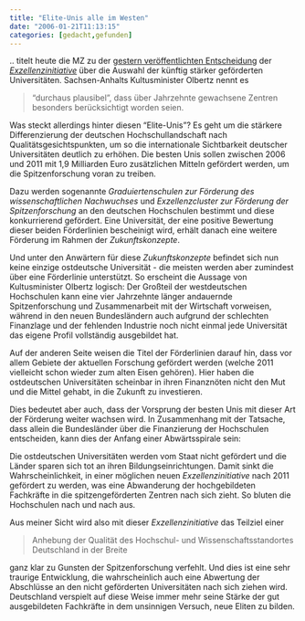 ```yaml
---
title: "Elite-Unis alle im Westen"
date: "2006-01-21T11:13:15"
categories: [gedacht,gefunden]
---
```


.. titelt heute die MZ zu der [gestern veröffentlichten Entscheidung](http://www.dfg.de/aktuelles_presse/reden_stellungnahmen/2006/exzellenzinitiative_0601.html) der [*Exzellenzinitiative*](http://www.wissenschaftsrat.de/exini_start.html) über die Auswahl der künftig stärker geförderten Universitäten. Sachsen-Anhalts Kultusminister Olbertz nennt es

> "durchaus plausibel", dass über Jahrzehnte gewachsene Zentren besonders berücksichtigt worden seien.

Was steckt allerdings hinter diesen "Elite-Unis"? Es geht um die stärkere Differenzierung der deutschen Hochschullandschaft nach Qualitätsgesichtspunkten, um so die internationale Sichtbarkeit deutscher Universitäten deutlich zu erhöhen. Die besten Unis sollen zwischen 2006 und 2011 mit 1,9 Milliarden Euro zusätzlichen Mitteln gefördert werden, um die Spitzenforschung voran zu treiben.

Dazu werden sogenannte *Graduiertenschulen zur Förderung des wissenschaftlichen Nachwuchses* und *Exzellenzcluster zur Förderung der Spitzenforschung* an den deutschen Hochschulen bestimmt und diese konkurrierend gefördert. Eine Universität, der eine positive Bewertung dieser beiden Förderlinien bescheinigt wird, erhält danach eine weitere Förderung im Rahmen der *Zukunftskonzepte*.

Und unter den Anwärtern für diese *Zukunftskonzepte* befindet sich nun keine einzige ostdeutsche Universität - die meisten werden aber zumindest über eine Förderlinie unterstützt. So erscheint die Aussage von Kultusminister Olbertz logisch: Der Großteil der westdeutschen Hochschulen kann eine vier Jahrzehnte länger andauernde Spitzenforschung und Zusammenarbeit mit der Wirtschaft vorweisen, während in den neuen Bundesländern auch aufgrund der schlechten Finanzlage und der fehlenden Industrie noch nicht einmal jede Universität das eigene Profil vollständig ausgebildet hat. 

Auf der anderen Seite weisen die Titel der Förderlinien darauf hin, dass vor allem Gebiete der aktuellen Forschung gefördert werden (welche 2011 vielleicht schon wieder zum alten Eisen gehören). Hier haben die ostdeutschen Universitäten scheinbar in ihren Finanznöten nicht den Mut und die Mittel gehabt, in die Zukunft zu investieren.

Dies bedeutet aber auch, dass der Vorsprung der besten Unis mit dieser Art der Förderung weiter wachsen wird. In Zusammenhang mit der Tatsache, dass allein die Bundesländer über die Finanzierung der Hochschulen entscheiden, kann dies der Anfang einer Abwärtsspirale sein:

Die ostdeutschen Universitäten werden vom Staat nicht gefördert und die Länder sparen sich tot an ihren Bildungseinrichtungen. Damit sinkt die Wahrscheinlichkeit, in einer möglichen neuen *Exzellenzinitiative* nach 2011 gefördert zu werden, was eine Abwanderung der hochgebildeten Fachkräfte in die spitzengeförderten Zentren nach sich zieht. So bluten die Hochschulen nach und nach aus.

Aus meiner Sicht wird also mit dieser *Exzellenzinitiative* das Teilziel einer

> Anhebung der Qualität des Hochschul- und Wissenschaftsstandortes Deutschland in der Breite

ganz klar zu Gunsten der Spitzenforschung verfehlt. Und dies ist eine sehr traurige Entwicklung, die wahrscheinlich auch eine Abwertung der Abschlüsse an den nicht geförderten Universitäten nach sich ziehen wird. Deutschland verspielt auf diese Weise immer mehr seine Stärke der gut ausgebildeten Fachkräfte in dem unsinnigen Versuch, neue Eliten zu bilden.
